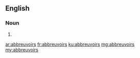 ==English==

===Noun===
{{head|en|plural}}

# {{plural of|abbreuvoir|lang=en|nocat=1}}

[[ar:abbreuvoirs]]
[[fr:abbreuvoirs]]
[[ku:abbreuvoirs]]
[[mg:abbreuvoirs]]
[[my:abbreuvoirs]]